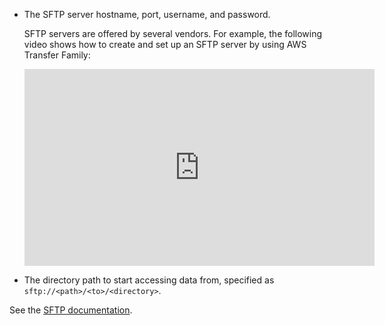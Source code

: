 - The SFTP server hostname, port, username, and password.

  SFTP servers are offered by several vendors. For example, the following video shows how to create and set up an SFTP server by using AWS Transfer Family:

  <iframe
  width="560"
  height="315"
  src="https://www.youtube.com/embed/3_HHSnoFsoM"
  title="YouTube video player"
  frameborder="0"
  allow="accelerometer; autoplay; clipboard-write; encrypted-media; gyroscope; picture-in-picture"
  allowfullscreen
  ></iframe>

- The directory path to start accessing data from, specified as `sftp://<path>/<to>/<directory>`.

See the [SFTP documentation](https://en.wikipedia.org/wiki/SSH_File_Transfer_Protocol).